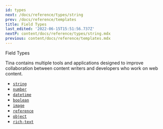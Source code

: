 ```yaml
---
id: types
next: /docs/reference/types/string
prev: /docs/reference/templates
title: Field Types
last_edited: '2022-06-15T15:51:56.737Z'
nextP: content/docs/reference/types/string.mdx
previous: content/docs/reference/templates.mdx
---
```


Field Types

Tina contains multiple tools and applications designed to improve collaboration between content writers and developers who work on web content.

* [`string`](/docs/reference/types/string/)
* [`number`](/docs/reference/types/number/)
* [`datetime`](/docs/reference/types/datetime/)
* [`boolean`](/docs/reference/types/boolean/)
* [`image`](/docs/reference/types/image/)
* [`reference`](/docs/reference/types/reference/)
* [`object`](/docs/reference/types/object/)
* [`rich-text`](/docs/reference/types/rich-text/)

